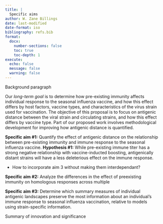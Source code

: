 ```yaml
---
title: |
  Specific aims
author: W. Zane Billings
date: last-modified
date-format: iso
bibliography: refs.bib
format:
  docx:
    number-sections: false
    toc: true
    toc-depth: 1
execute: 
  echo: false
  message: false
  warning: false
---
```


Background paragraph

Our *long-term goal* is to determine how pre-existing immunity affects individual
response to the seasonal influenza vaccine, and how this effect differs
by host factors, vaccine types, and characteristics of the virus strain used for
vaccination. The objective of this proposal is to focus on antigenic distance
between the viral strain and circulating strains, and how this effect differs
by vaccine type. Part of our proposed work involves methodological development
for improving how antigenic distance is quantified.

**Specific aim #1:** Quantify the effect of antigenic distance on the
relationship between pre-existing immunity and immune response to the seasonal
influenza vaccine.
**Hypothesis #1:** While pre-existing immune titer has a strong negative
relationship with vaccine-inducted boosting, antigenically distant strains
will have a less deleterious effect on the immune response.

- How to incorporate aim 3 without making them interdependant? 

**Specific aim #2:** Analyze the differences in the effect of preexisting
immunity on homologous responses across multiple

**Specific aim #3:** Determine which summary measures of individual antigenic
landscapes preserve the most information about an individual's immune response
to seasonal influenza vaccination, relative to models using strain-specific
information.

Summary of innovation and significance




<!-- END OF FILE -->
